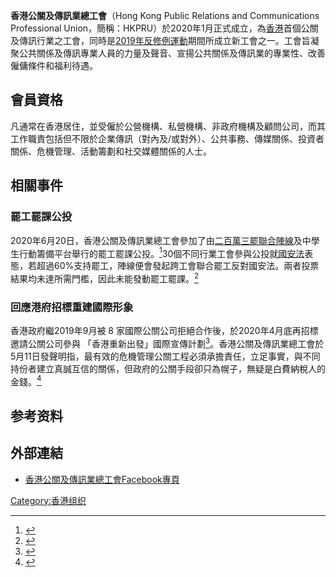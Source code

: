{{Newsrelease|time=2020-07-21T05:11:11+00:00}}
{{Infobox Organization
|name = 香港公關及傳訊業總工會<br/>Hong Kong Public Relations and Communications Professional Union
|caption = 香港公關及傳訊業總工會
| logo = File:Hong Kong Public Relations and Communications Professional Union.jpg
|abbreviation  = HKPRU
|type = 工會
|formation = 2020年
|region_served    = {{HK}}
|membership       = 公營機構、私營機構、非政府機構及顧問公司公關及傳訊人員
}}
'''香港公關及傳訊業總工會'''（Hong Kong Public Relations and Communications Professional Union，簡稱：HKPRU）於2020年1月正式成立，為[[香港|香港]]首個公關及傳訊行業之工會，同時是[[2019年反修例運動|2019年反修例運動]]期間所成立新工會之一。工會旨凝聚公共關係及傳訊專業人員的力量及聲音、宣揚公共關係及傳訊業的專業性、改善僱傭條件和福利待遇。

==會員資格==
凡通常在香港居住，並受僱於公營機構、私營機構、非政府機構及顧問公司，而其工作職責包括但不限於企業傳訊（對內及/或對外）、公共事務、傳媒關係、投資者關係、危機管理、活動籌劃和社交媒體關係的人士。

== 相關事件 ==
===罷工罷課公投 ===
2020年6月20日，香港公關及傳訊業總工會參加了由[[二百萬三罷聯合陣線|二百萬三罷聯合陣線]]及中學生行動籌備平台舉行的罷工罷課公投。<ref>{{Cite web|title=【周六罷工公投】30個工會現有1.4萬會員　須有6萬人投票才達基本要求|url=https://www.hkcnews.com/article/31153/%E7%BD%B7%E5%B7%A5%E7%BD%B7%E8%AA%B2%E5%85%AC%E6%8A%95-%E4%B8%AD%E5%AD%B8%E7%94%9F-%E6%B8%AF%E7%89%88%E5%9C%8B%E5%AE%89%E6%B3%95-31153/%E3%80%90%E5%91%A8%E5%85%AD%E7%BD%B7%E5%B7%A5%E5%85%AC%E6%8A%95%E3%80%9130%E5%80%8B%E5%B7%A5%E6%9C%83%E7%8F%BE%E6%9C%8914%E8%90%AC%E6%9C%83%E5%93%A1-%E9%A0%88%E6%9C%896%E8%90%AC%E4%BA%BA%E6%8A%95%E7%A5%A8%E6%89%8D%E9%81%94%E5%9F%BA%E6%9C%AC%E8%A6%81%E6%B1%82|work=眾新聞|accessdate=2020-07-24|archive-date=2020-07-19|archive-url=https://web.archive.org/web/20200719105842/https://www.hkcnews.com/article/31153/%E7%BD%B7%E5%B7%A5%E7%BD%B7%E8%AA%B2%E5%85%AC%E6%8A%95-%E4%B8%AD%E5%AD%B8%E7%94%9F-%E6%B8%AF%E7%89%88%E5%9C%8B%E5%AE%89%E6%B3%95-31153/%E3%80%90%E5%91%A8%E5%85%AD%E7%BD%B7%E5%B7%A5%E5%85%AC%E6%8A%95%E3%80%9130%E5%80%8B%E5%B7%A5%E6%9C%83%E7%8F%BE%E6%9C%8914%E8%90%AC%E6%9C%83%E5%93%A1-%E9%A0%88%E6%9C%896%E8%90%AC%E4%BA%BA%E6%8A%95%E7%A5%A8%E6%89%8D%E9%81%94%E5%9F%BA%E6%9C%AC%E8%A6%81%E6%B1%82|dead-url=no}}</ref>30個不同行業工會參與公投就[[國安法|國安法]]表態，若超過60%支持罷工，陣線便會發起跨工會聯合罷工反對國安法。兩者投票結果均未達所需門檻，因此未能發動罷工罷課。<ref>{{Cite web|title=【6.20公投】兩罷俱未達門檻 逾萬學生投票惜實體票不足未能啟動罷課|url=https://hk.appledaily.com/local/20200621/6GXFRT3C4YUCFC477U3QRLOEIA/|work=蘋果新聞|accessdate=2020-07-24|archive-date=2020-07-24|archive-url=https://web.archive.org/web/20200724034435/https://hk.appledaily.com/local/20200621/6GXFRT3C4YUCFC477U3QRLOEIA//|dead-url=no}}</ref>

=== 回應港府招標重建國際形象 ===
香港政府繼2019年9月被 8 家國際公關公司拒絕合作後，於2020年4月底再招標邀請公關公司參與 「香港重新出發」國際宣傳計劃<ref>{{Cite web|title=香港重新出發接七標書|url=https://www.news.gov.hk/chi/2020/05/20200517/20200517_194247_577.html|work=政府新聞網|accessdate=2020-07-21|archive-date=2020-07-21|archive-url=https://web.archive.org/web/20200721044952/https://www.news.gov.hk/chi/2020/05/20200517/20200517_194247_577.html|dead-url=no}}</ref>。香港公關及傳訊業總工會於5月11日發聲明指，最有效的危機管理公關工程必須承擔責任，立足事實，與不同持份者建立真誠互信的關係，但政府的公關手段卻只為幌子，無疑是白費納稅人的金錢。<ref>{{Cite web|title=公關及傳訊業總工會回應港府招標重建國際形象：公關非萬能　五大訴求不落實　港永難重新出發|url=https://www.thestandnews.com/politics/%E5%85%AC%E9%97%9C%E5%8F%8A%E5%82%B3%E8%A8%8A%E6%A5%AD%E7%B8%BD%E5%B7%A5%E6%9C%83%E5%9B%9E%E6%87%89%E6%B8%AF%E5%BA%9C%E6%8B%9B%E6%A8%99%E9%87%8D%E5%BB%BA%E5%9C%8B%E9%9A%9B%E5%BD%A2%E8%B1%A1-%E5%85%AC%E9%97%9C%E9%9D%9E%E8%90%AC%E8%83%BD-%E4%BA%94%E5%A4%A7%E8%A8%B4%E6%B1%82%E4%B8%8D%E8%90%BD%E5%AF%A6-%E6%B8%AF%E6%B0%B8%E9%9B%A3%E9%87%8D%E6%96%B0%E5%87%BA%E7%99%BC/|work=立場新聞|accessdate=2020-07-21|archive-date=2020-05-29|archive-url=https://web.archive.org/web/20200529012320/https://www.thestandnews.com/politics/%E5%85%AC%E9%97%9C%E5%8F%8A%E5%82%B3%E8%A8%8A%E6%A5%AD%E7%B8%BD%E5%B7%A5%E6%9C%83%E5%9B%9E%E6%87%89%E6%B8%AF%E5%BA%9C%E6%8B%9B%E6%A8%99%E9%87%8D%E5%BB%BA%E5%9C%8B%E9%9A%9B%E5%BD%A2%E8%B1%A1-%E5%85%AC%E9%97%9C%E9%9D%9E%E8%90%AC%E8%83%BD-%E4%BA%94%E5%A4%A7%E8%A8%B4%E6%B1%82%E4%B8%8D%E8%90%BD%E5%AF%A6-%E6%B8%AF%E6%B0%B8%E9%9B%A3%E9%87%8D%E6%96%B0%E5%87%BA%E7%99%BC/|dead-url=no}}</ref>

== 参考资料 ==
{{reflist}}

==外部連結==
*[https://www.facebook.com/HKPRUNION 香港公關及傳訊業總工會Facebook專頁]

[[Category:香港组织|Category:香港组织]]